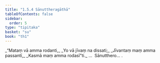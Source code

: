 ```yaml
---
title: "1.5.4 Sānuttheragāthā"
tableOfContents: false
sidebar:
  order: 5
type: "tipitaka"
basket: "su"
book: "th1"
---
```



<DynamicBreadcrumb />

<Division number="44" book="th1" bookNo="19" page="229">

<Paragraph number="101" type="verses" book="th1">
_“Mataṃ vā amma rodanti,_  
_Yo vā jīvaṃ na dissati;_  
_Jīvantaṃ maṃ amma passantī,_  
_Kasmā maṃ amma rodasī”ti._  


</Paragraph>
</Division>

<Paragraph number="102" type="center" book="th1">
…  Sānutthero… .
</Paragraph>